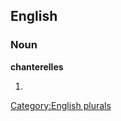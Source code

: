 
==English==

===Noun===
'''chanterelles'''

# {{plural of|[[chanterelle]]}}

[[Category:English plurals]]